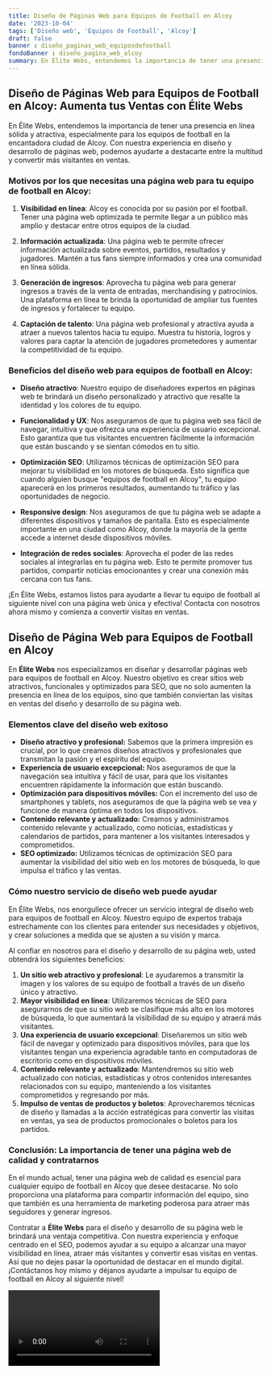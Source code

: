 ```yaml
---
title: Diseño de Páginas Web para Equipos de Football en Alcoy
date: '2023-10-04'
tags: ['Diseño web', 'Equipos de Football', 'Alcoy']
draft: false
banner : diseño_paginas_web_equiposdefootball
fondoBanner : diseño_pagina_web_alcoy
summary: En Élite Webs, entendemos la importancia de tener una presencia en línea sólida y atractiva, especialmente para los equipos de football en la encantadora ciudad de Alcoy. Con nuestra experiencia en diseño y desarrollo de páginas web, podemos ayudarte a destacarte entre la multitud y convertir más visitantes en ventas.
---
```


## Diseño de Páginas Web para Equipos de Football en Alcoy: Aumenta tus Ventas con Élite Webs

En Élite Webs, entendemos la importancia de tener una presencia en línea sólida y atractiva, especialmente para los equipos de football en la encantadora ciudad de Alcoy. Con nuestra experiencia en diseño y desarrollo de páginas web, podemos ayudarte a destacarte entre la multitud y convertir más visitantes en ventas.

### Motivos por los que necesitas una página web para tu equipo de football en Alcoy:

1. **Visibilidad en línea**: Alcoy es conocida por su pasión por el football. Tener una página web optimizada te permite llegar a un público más amplio y destacar entre otros equipos de la ciudad.

2. **Información actualizada**: Una página web te permite ofrecer información actualizada sobre eventos, partidos, resultados y jugadores. Mantén a tus fans siempre informados y crea una comunidad en línea sólida.

3. **Generación de ingresos**: Aprovecha tu página web para generar ingresos a través de la venta de entradas, merchandising y patrocinios. Una plataforma en línea te brinda la oportunidad de ampliar tus fuentes de ingresos y fortalecer tu equipo.

4. **Captación de talento**: Una página web profesional y atractiva ayuda a atraer a nuevos talentos hacia tu equipo. Muestra tu historia, logros y valores para captar la atención de jugadores prometedores y aumentar la competitividad de tu equipo.

### Beneficios del diseño web para equipos de football en Alcoy:

- **Diseño atractivo**: Nuestro equipo de diseñadores expertos en páginas web te brindará un diseño personalizado y atractivo que resalte la identidad y los colores de tu equipo.

- **Funcionalidad y UX**: Nos aseguramos de que tu página web sea fácil de navegar, intuitiva y que ofrezca una experiencia de usuario excepcional. Esto garantiza que tus visitantes encuentren fácilmente la información que están buscando y se sientan cómodos en tu sitio.

- **Optimización SEO**: Utilizamos técnicas de optimización SEO para mejorar tu visibilidad en los motores de búsqueda. Esto significa que cuando alguien busque "equipos de football en Alcoy", tu equipo aparecerá en los primeros resultados, aumentando tu tráfico y las oportunidades de negocio.

- **Responsive design**: Nos aseguramos de que tu página web se adapte a diferentes dispositivos y tamaños de pantalla. Esto es especialmente importante en una ciudad como Alcoy, donde la mayoría de la gente accede a internet desde dispositivos móviles.

- **Integración de redes sociales**: Aprovecha el poder de las redes sociales al integrarlas en tu página web. Esto te permite promover tus partidos, compartir noticias emocionantes y crear una conexión más cercana con tus fans.

¡En Élite Webs, estamos listos para ayudarte a llevar tu equipo de football al siguiente nivel con una página web única y efectiva! Contacta con nosotros ahora mismo y comienza a convertir visitas en ventas.

<GifSeo />

<Cta />

## Diseño de Página Web para Equipos de Football en Alcoy

En **Élite Webs** nos especializamos en diseñar y desarrollar páginas web para equipos de football en Alcoy. Nuestro objetivo es crear sitios web atractivos, funcionales y optimizados para SEO, que no solo aumenten la presencia en línea de los equipos, sino que también conviertan las visitas en ventas del diseño y desarrollo de su página web.

### Elementos clave del diseño web exitoso

- **Diseño atractivo y profesional:** Sabemos que la primera impresión es crucial, por lo que creamos diseños atractivos y profesionales que transmitan la pasión y el espíritu del equipo.
- **Experiencia de usuario excepcional:** Nos aseguramos de que la navegación sea intuitiva y fácil de usar, para que los visitantes encuentren rápidamente la información que están buscando.
- **Optimización para dispositivos móviles:** Con el incremento del uso de smartphones y tablets, nos aseguramos de que la página web se vea y funcione de manera óptima en todos los dispositivos.
- **Contenido relevante y actualizado:** Creamos y administramos contenido relevante y actualizado, como noticias, estadísticas y calendarios de partidos, para mantener a los visitantes interesados y comprometidos.
- **SEO optimizado:** Utilizamos técnicas de optimización SEO para aumentar la visibilidad del sitio web en los motores de búsqueda, lo que impulsa el tráfico y las ventas.

### Cómo nuestro servicio de diseño web puede ayudar

En Élite Webs, nos enorgullece ofrecer un servicio integral de diseño web para equipos de football en Alcoy. Nuestro equipo de expertos trabaja estrechamente con los clientes para entender sus necesidades y objetivos, y crear soluciones a medida que se ajusten a su visión y marca.

Al confiar en nosotros para el diseño y desarrollo de su página web, usted obtendrá los siguientes beneficios:

1. **Un sitio web atractivo y profesional**: Le ayudaremos a transmitir la imagen y los valores de su equipo de football a través de un diseño único y atractivo.
2. **Mayor visibilidad en línea**: Utilizaremos técnicas de SEO para asegurarnos de que su sitio web se clasifique más alto en los motores de búsqueda, lo que aumentará la visibilidad de su equipo y atraerá más visitantes.
3. **Una experiencia de usuario excepcional**: Diseñaremos un sitio web fácil de navegar y optimizado para dispositivos móviles, para que los visitantes tengan una experiencia agradable tanto en computadoras de escritorio como en dispositivos móviles.
4. **Contenido relevante y actualizado**: Mantendremos su sitio web actualizado con noticias, estadísticas y otros contenidos interesantes relacionados con su equipo, manteniendo a los visitantes comprometidos y regresando por más.
5. **Impulso de ventas de productos y boletos**: Aprovecharemos técnicas de diseño y llamadas a la acción estratégicas para convertir las visitas en ventas, ya sea de productos promocionales o boletos para los partidos.

### Conclusión: La importancia de tener una página web de calidad y contratarnos

En el mundo actual, tener una página web de calidad es esencial para cualquier equipo de football en Alcoy que desee destacarse. No solo proporciona una plataforma para compartir información del equipo, sino que también es una herramienta de marketing poderosa para atraer más seguidores y generar ingresos.

Contratar a **Élite Webs** para el diseño y desarrollo de su página web le brindará una ventaja competitiva. Con nuestra experiencia y enfoque centrado en el SEO, podemos ayudar a su equipo a alcanzar una mayor visibilidad en línea, atraer más visitantes y convertir esas visitas en ventas. Así que no dejes pasar la oportunidad de destacar en el mundo digital. ¡Contáctanos hoy mismo y déjanos ayudarte a impulsar tu equipo de football en Alcoy al siguiente nivel!

<Video />

<CtaBot job='Equipos de Football' city='Alcoy'/>

<Gmaps query='Alcoy+españa+maps' />